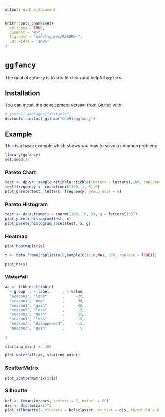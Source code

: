 ```yaml
---
output: github_document
---
```


<!-- README.md is generated from README.Rmd. Please edit that file -->

```r
knitr::opts_chunk$set(
  collapse = TRUE,
  comment = "#>",
  fig.path = "man/figures/README-",
  out.width = "100%"
)
```

# `ggfancy`

The goal of `ggfancy` is to create clean and helpful `ggplot`s.

## Installation

You can install the development version from [GitHub](https://github.com/) with:

``` r
# install.packages("devtools")
devtools::install_github("edo91/ggfancy")
```

## Example

This is a basic example which shows you how to solve a common problem:

```r
library(ggfancy)
set.seed(1)
```

### Pareto Chart
```r
test <- dplyr::sample_n(tibble::tibble(letters = letters),100, replace=TRUE)
test$frequency <- round(runif(100, 1, 5),0)
plot_pareto(test, letters, frequency, group_over = 6)
```

### Pareto Histogram
```r
test <- data.frame(x = rnorm(1100, 10, 3), g = letters[1:5])
plot_pareto_histogram(test, x)
plot_pareto_histogram_facet(test, x, g)
```

### Heatmap
```r
plot_heatmap(iris)

x <- data.frame(replicate(6,sample(c(1:10,NA), 100, replace = TRUE)))

plot_na(x)
```

### Waterfall
```r

aa <- tibble::tribble(
  ~ group  , ~ label      , ~ value,
  "season1", "loss"       ,     -20,
  "season1", "new"        ,      30,
  "season1", "gain"       ,      40,
  "season2", "loss"       ,     -15,
  "season2", "gain"       ,      25,
  "season3", "loss"       ,     -10,
  "season3", "disappeared",     -15,
  "season3", "gain"       ,       5
  
)

starting_point <- 100

plot_waterfall(aa, starting_point)

```

### ScatterMatrix
```r
plot_scattermatrix(iris)
```

### Silhoutte
```r
kcl <- kmeans(mtcars, centers = 5, nstart = 50)
dis <- dist(mtcars)^2
plot_silhouette(v_clusters = kcl$cluster, mx_dist = dis, threshold = 0.3)
```



